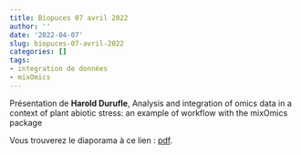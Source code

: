 ```yaml
---
title: Biopuces 07 avril 2022
author: ''
date: '2022-04-07'
slug: biopuces-07-avril-2022
categories: []
tags:
- integration de données
- mixOmics
---
```



Présentation de **Harold Durufle**,  Analysis and integration of omics data in a context of plant abiotic stress: an example of workflow with the mixOmics package


Vous trouverez le diaporama à ce lien : [pdf](/diapos/220407_BioPuce_durufle.pdf).

